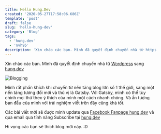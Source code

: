 ```yaml
---
title: Hello Hung.Dev
created: '2020-05-27T17:58:06.686Z'
template: 'post'
draft: false
slug: 'hello-hung-dev'
category: 'Blog'
tags:
  - 'hung.dev'
  - 'nvh95'
description: 'Xin chào các bạn. Mình đã quyết định chuyển nhà từ https://huwng.wordpress.com sang https://hung.dev'
---
```


Xin chào các bạn. Mình đã quyết định chuyển nhà từ [Wordpress](https://huwng.wordpress.com) sang [hung.dev](https://hung.dev)

![Blogging](/media/image-2.jpg)

Mình rất phấn khích khi chuyển từ nền tảng blog lớn số 1 thế giới, sang một nền tảng tương đối mới và thú vị là Gatsby. Với Gatsby, mình có thể tùy chỉnh mọi thứ theo ý thích của mình một cách nhanh chóng. Và ấn tượng ban đầu của mình với trải nghiệm viết trên đây cũng khá tốt.

Các bài viết mới sẽ được mình update qua [Facebook Fanpage hung.dev](https://www.facebook.com/hungdotdev) và qua email qua tính năng Subscribe tại [hung.dev](/)

Hi vọng các bạn sẽ thích blog mới này. :D
